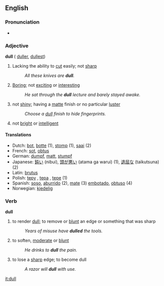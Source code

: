 ==English==

===Pronunciation===
*{{audio|en-us-dull.ogg|Audio (US)}}

===Adjective===
'''dull''' ({{compare}} [[duller]], {{super}} [[dullest]])

#Lacking the ability to [[cut]] easily; not [[sharp]]
#:''All these knives are '''dull'''.''
#[[Boring]]; not [[exciting]] or [[interesting]]
#:''He sat through the '''dull''' lecture and barely stayed awake.''
#not [[shiny]]; having a [[matte]] finish or no particular [[luster]]
#:''Choose a [[dull]] finish to hide fingerprints.''
#not [[bright]] or [[intelligent]]

====Translations====
*Dutch: [[bot]], [[botte]] (1), [[stomp]] (1), [[saai]] (2)
*French: [[sot]], [[obtus]]
*German: [[dumpf]], [[matt]], [[stumpf]]
*Japanese: [[鈍い]] (nibui), [[頭が悪い]] (atama ga warui) (1), [[退屈な]] (taikutsuna) (2)
*Latin: [[brutus]]
*Polish: [[tępy]] {{m}}, [[tępa]] {{f}}, [[tępe]] {{n}} (1)
*Spanish: [[soso]], [[aburrido]] (2), [[mate]] (3) [[embotado]], [[obtuso]] (4)
*Norwegian: [[kjedelig]]

===Verb===
'''dull'''

# {{transitive}} to render [[dull]]; to remove or [[blunt]] an edge or something that was sharp
#:''Years of misuse have '''dulled''' the tools.''
# {{transitive}} to soften, [[moderate]] or [[blunt]]
#:''He drinks to '''dull''' the pain.''
# {{intransitive}} to lose a [[sharp]] edge; to become dull
#:''A razor will '''dull''' with use.''

[[it:dull]]